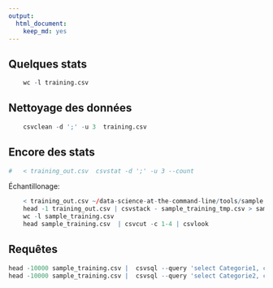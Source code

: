 ```yaml
---
output:
  html_document:
    keep_md: yes
---
```


## Quelques stats

```r
	wc -l training.csv
```

## Nettoyage des données

```r
	csvclean -d ';' -u 3  training.csv
```

## Encore des stats

```r
#	< training_out.csv  csvstat -d ';' -u 3 --count
```

Échantillonage: 

```r
	< training_out.csv ~/data-science-at-the-command-line/tools/sample  -r 0.1 > sample_training_tmp.csv
	head -1 training_out.csv | csvstack - sample_training_tmp.csv > sample_training.csv
	wc -l sample_training.csv
	head sample_training.csv  | csvcut -c 1-4 | csvlook
```

## Requêtes

```r
head -10000 sample_training.csv |  csvsql --query 'select Categorie1, count(Categorie2) from stdin group by Categorie1'
head -10000 sample_training.csv |  csvsql --query 'select Categorie2, count(Categorie3) from stdin group by Categorie2'
```

